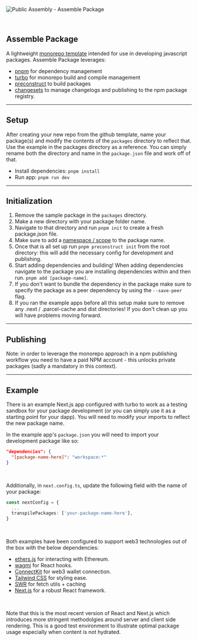 &nbsp;

![Public Assembly - Assemble Package](https://nftstorage.link/ipfs/bafybeifgfawktmbkxajkgxcq3qtuaoh5rmin4keynhzdkpzz52jnrcveay/assemble_package.png)

&nbsp;

## Assemble Package

A lightweight [monorepo template](https://github.com/public-assembly/assemble-package) intended for use in developing javascript packages. Assemble Package leverages:

- [pnpm](https://pnpm.io/) for dependency management
- [turbo](https://turbo.build/) for monorepo build and compile management
- [preconstruct](https://preconstruct.tools/) to build packages
- [changesets](https://github.com/changesets/changesets) to manage changelogs and publishing to the npm package registry.

---

## Setup

After creating your new repo from the github template, name your package(s) and modify the contents of the `packages` directory to reflect that. Use the example in the packages directory as a reference. You can simply rename both the directory and name in the `package.json` file and work off of that.

- Install dependencies: `pnpm install`
- Run app: `pnpm run dev`

---

## Initialization

1. Remove the sample package in the `packages` directory.
2. Make a new directory with your package folder name.
3. Navigate to that directory and run `pnpm init` to create a fresh package.json file.
4. Make sure to add a [namespace / scope](https://docs.npmjs.com/about-scopes) to the package name.
5. Once that is all set up run `pnpm preconstruct init` from the root directory: this will add the necessary config for development and publishing.
6. Start adding dependencies and building! When adding dependencies navigate to the package you are installing dependencies within and then run. `pnpm add [package-name]`.
7. If you don't want to bundle the dependency in the package make sure to specify the package as a peer dependency by using the `--save-peer` flag.
8. If you ran the example apps before all this setup make sure to remove any .next / .parcel-cache and dist directories! If you don't clean up you will have problems moving forward.

---

## Publishing

Note: in order to leverage the monorepo approach in a npm publishing workflow you need to have a paid NPM account - this unlocks private packages (sadly a mandatory in this context).

---

## Example

There is an example Next.js app configured with turbo to work as a testing sandbox for your package development (or you can simply use it as a starting point for your dapp). You will need to modify your imports to reflect the new package name.

In the example app's `package.json` you will need to import your development package like so:

```json
"dependencies": {
  "[package-name-here]": "workspace:*"
}
```

&nbsp;

Additionally, in `next.config.ts`, update the following field with the name of your package:

```ts
const nextConfig = {
  ...
  transpilePackages: ['your-package-name-here'],
}
```

&nbsp;

Both examples have been configured to support web3 technologies out of the box with the below dependencies:

- [ethers.js](https://docs.ethers.org/v5/) for interacting with Ethereum.
- [wagmi](https://wagmi.sh/) for React hooks.
- [ConnectKit](https://docs.family.co/connectkit) for web3 wallet connection.
- [Tailwind CSS](https://tailwindcss.com/) for styling ease.
- [SWR](https://swr.vercel.app/) for fetch utils + caching
- [Next.js](https://nextjs.org/) for a robust React framework.

&nbsp;

Note that this is the most recent version of React and Next.js which introduces more stringent methodolgies around server and client side rendering. This is a good test environment to illustrate optimal package usage especially when content is not hydrated.

&nbsp;
